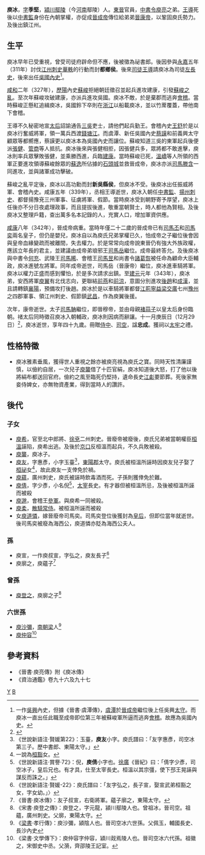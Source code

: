 '''庾冰'''{{BD|296年||344年|12月29日|catIdx=Y}}，[[表字|字]]'''季堅'''，[[潁川|潁川]][[鄢陵|鄢陵]]（今[[河南|河南]]鄢陵）人。[[東晉|東晉]]官員，[[中書令|中書令]][[庾亮|庾亮]]之弟。[[王導|王導]]死後以[[中書監|中書監]]身份在內朝掌權，亦促成[[晉成帝|晉成帝]]傳位給弟弟[[晉康帝|晉康帝]]，以鞏固庾氏勢力。及後出鎮江州。

== 生平 ==
庾冰早年已受重視，曾受司徒府辟命但不應，後被徵為祕書郎。後因參與[[永嘉|永嘉]]五年（311年）討伐[[江州|江州]][[刺史|刺史]][[華軼|華軼]]的行動而封'''都鄉侯'''。後來[[司徒|司徒]][[王導|王導]]請庾冰為司徒[[長史|左長史]]，後來出任[[吳國|吳國]][[內史|內史]]<ref>一作[[吳興郡|吳興]]內史，但據《晉書·虞潭傳》，[[虞潭|虞潭]]於[[晉成帝|晉成帝]]繼位後上任吳興[[太守|太守]]。而庾冰一直出任此職至成帝即位第三年被蘇峻軍所逼而逃奔[[會稽|會稽]]。故應為吳國內史。</ref>。

[[咸和_(东晋)|咸和]]二年（327年），[[歷陽|歷陽]]內史[[蘇峻|蘇峻]]拒絕朝廷徵召並起兵進攻建康，引發[[蘇峻之亂|蘇峻之亂]]。至次年蘇峻攻破建康，亦派兵進攻吳國。庾冰不敵，於是棄郡而逃奔[[會稽|會稽]]。當時蘇峻正懸紅追緝庾冰，吳國鈴下卒則在[[浙江|浙江]]以船載庾冰，並以竹蓆覆蓋，帶他南下會稽。

王導不久秘密地宣[[庾文君|太后]]詔諭通告[[三吳|三吳]]吏士，請他們起兵勤王。會稽內史[[王舒|王舒]]於是以庾冰行奮威將軍，領一萬兵西渡[[錢塘江|錢塘江]]。而虞潭、新任吳國內史[[蔡謨|蔡謨]]和前義興太守顧眾等都嚮應，蔡謨更以庾冰本為吳國內史而讓位。蘇峻知道三吳的東軍起兵後便派[[張健|張健]]、[[管商|管商]]等人抵抗。庾冰後來與張健相拒，因張健兵多，眾將都不敢進擊，庾冰則率兵眾擊敗張健，並乘勝西進，兵臨[[建康|建康]]。當時蘇峻已死，[[溫嶠|溫嶠]]等人所領的西軍正要進攻領導蘇峻餘眾的[[蘇逸|蘇逸]]所佔據的[[石頭城|石頭城]]並救晉成帝，庾冰亦派[[司馬|司馬]][[滕含|滕含]]一同進攻，並與諸軍成功擊破。

蘇峻之亂平定後，庾冰以高功勳而封'''新吳縣侯'''，但庾冰不受。後庾冰出任振威將軍、會稽內史。咸康五年（339年），丞相王導逝世，庾冰入朝任[[中書監|中書監]]、[[揚州|揚州]][[刺史|刺史]]、都督揚豫兗三州軍事、征虜將軍、假節。當時庾冰受到朝野寄予厚望，庾冰上任後亦不分日夜處理政事，而且提拔後進，敬重當朝賢士，時人都他為賢相。及後庾冰又整理戶籍，查出萬多名本記錄的人，充實人口，增加軍資供應。

[[咸康_(东晋)|咸康]]八年（342年），晉成帝病重。當時年僅二十二歲的晉成帝已有[[司馬丕|司馬丕]]和[[司馬奕|司馬奕]]兩名皇子，但仍是嬰兒，庾冰自以為庾氏兄弟掌權已久，怕成帝之子繼位後會因與皇帝血緣變疏而被離間，失去權力。於是常常向成帝說東晉仍有強大外族政權，應該立年長的君主，並建議由成帝弟琅邪王[[司馬岳|司馬岳]]繼位。成帝最終答允。及後庾冰與中書令[[何充|何充]]、武陵王[[司馬晞|司馬晞]]、會稽王[[司馬昱|司馬昱]]和尚書令[[諸葛恢|諸葛恢]]被任命為顧命大臣輔政，庾冰進號左將軍。同年成帝逝世，司馬岳（晉康帝）繼位，庾冰進車騎將軍。庾冰以權力正盛而感到懼怕，於是多次請求出鎮。至[[建元_(东晋)|建元]]元年（343年），庾冰弟，安西將軍[[庾翼|庾翼]]有北伐志向，更聯結[[前燕|前燕]]和[[前涼|前涼]]，意圖分別進攻[[後趙|後趙]]和[[成漢|成漢]]，並且請轉鎮[[襄陽|襄陽]]，預備攻打後趙。庾冰於是以車騎將軍都督[[江州|江]][[荊州|荊]][[寧州|寧]][[益州|益]][[梁州|梁]][[交州|交]][[廣州|廣]]七州[[豫州|豫州]]之四郡軍事、領江州刺史、假節鎮[[鄂州|武昌]]，作為庾翼後援。

次年，康帝逝世。太子[[司馬聃|司馬聃]]繼位，即晉穆帝，並由母親[[褚蒜子|褚蒜子]]以皇太后身份臨朝。禇太后同時徵召庾冰入朝輔政，庾冰則因病而辭讓。十一月庚辰日（12月29日）<ref>{{Cite web |url=http://sinocal.sinica.edu.tw/ |title=兩千年中西曆轉換 |accessdate=2010-07-03 |archive-date=2018-06-15 |archive-url=https://web.archive.org/web/20180615004633/http://sinocal.sinica.edu.tw/ |dead-url=yes }}</ref>，庾冰逝世，享年四十九歲。冊贈[[侍中|侍中]]、[[司空|司空]]，諡'''忠成'''。獲祠以[[太牢|太牢]]之禮。

== 性格特徵 ==
*庾冰雅素垂風，獲得世人重視之餘亦被庾亮視為庾氏之寶。同時天性清廉謹慎，以儉約自居，一次兒子[[庾襲|庾襲]]借了十匹官絹，庾冰知道後大怒，打了他以後將絹布都送回官府。儉約之風至臨死仍堅持，遺命長史[[江虨|江虨]]要節葬。死後家無妾侍婢女，亦無物資產業，得到當時人的讚許。

==後代==
=== 子女 ===
*[[庾希|庾希]]，官至北中郎將、[[徐州|徐]][[兗州|兗]]二州刺史。晉廢帝被廢後，庾氏兄弟被當朝權臣[[桓溫|桓溫]]誣陷，庾希出逃。及後於[[京口|京口]]反桓溫而起兵，不久兵敗被殺。
*[[庾襲|庾襲]]，庾冰子。
*[[庾友|庾友]]，字惠彥，小字玉臺<ref>《世說新語注·賢媛第22》：玉臺，'''庾友'''小字。庾氏譜曰：「友字惠彥，司空冰第三子。歷中書郎、東陽太守。」</ref>，[[東陽郡|東陽郡]]太守。庾氏被桓溫所誣時因庾友兒子娶了[[桓祕|桓祕]]女<ref>一說為[[桓豁|桓豁]]女。</ref>，故此庾友一支倖免於禍。
*[[庾蘊|庾蘊]]，廣州刺史，庾氏被誣時飲毒酒而死。子孫則獲倖免於難。
*[[庾倩|庾倩]]，字少彥，小名倪<ref>《世說新語注·賞譽·72》：倪，'''庾倩'''小字也。[[徐廣|徐廣]]《晉紀》曰：「倩字少彥，司空冰子，皇后兄也。有才具，仕至太宰長史。桓溫以其宗彊，使下邳王晃誣與謀反而誅之。」</ref>，[[太宰|太宰]]長史。有才器但被桓溫所忌，及後被桓溫所誣而被殺
*[[庾邈|庾邈]]，會稽王[[參軍|參軍]]。與庾希一同被殺。
*[[庾柔|庾柔]]，[[散騎常侍|散騎常侍]]。被桓溫所誣而被殺
*女[[庾道憐|庾道憐]]，嫁晉廢帝司馬奕。司馬奕登位後獲封為[[皇后|皇后]]，但即位當年就逝世。後司馬奕被廢為海西公，庾道憐亦貶為海西公夫人。

===孫===
*庾宣，一作庾叔宣，字弘之，庾友長子<ref>《世說新語注·賢媛-22》：庾氏譜曰：「友字弘之，長子宣，娶宣武弟桓豁之女，字女幼。」〉</ref>
*庾廓之，庾蘊子<ref>《晉書·庾冰傳》：友子叔宣，右衛將軍。蘊子廓之，東陽太守。</ref>

===曾孫===
*[[庾登之|庾登之]]，庾廓之子<ref>《宋書·庾登之傳》：庾登之，字元龍，潁川鄢陵人也。曾祖冰，晉司空。祖蘊，廣州刺史。父廓，東陽太守。</ref>

===六世孫===
*[[庾沙彌|庾沙彌]]，[[南朝梁|南朝梁]]人<ref>《[[梁書|梁書]]·孝行傳》：庾沙彌，潁陰人也。晉司空冰六世孫。父佩玉，輔國長史、長沙內史</ref>
*[[庾仲容|庾仲容]]<ref>《梁書·文學傳下》：庾仲容字仲容，潁川觌焉陵人也。晉司空冰六代孫。祖徽之，宋御史中丞。父漪，齊邵陵王記室。</ref>

== 參考資料 ==
*《晉書·庾亮傳》附《庾冰傳》
*《資治通鑑》卷九十六及九十七

<div class="references-small">
<references></references>
</div>

[[Category:晉朝政治人物|Y]]
[[Category:颍川庾氏|B]]